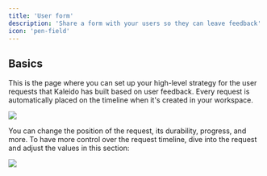 ```yaml
---
title: 'User form'
description: 'Share a form with your users so they can leave feedback'
icon: 'pen-field'
---
```


## Basics

This is the page where you can set up your high-level strategy for the user requests that Kaleido has built 
based on user feedback. Every request is automatically placed on the timeline when it's created in your workspace.

<Frame caption="Timeline">
  <img src="/images/timeline/basic.jpg" />
</Frame>

You can change the position of the request, its durability, progress, and more. 
To have more control over the request timeline, dive into the request and adjust the values in this section:

<Frame caption="Request options">
  <img src="/images/timeline/options.jpg" />
</Frame>